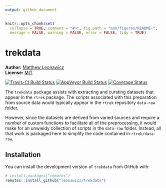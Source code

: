```yaml
---
output: github_document
---
```


<!-- README.md is generated from README.Rmd. Please edit that file -->

```r
knitr::opts_chunk$set(
  collapse = TRUE, comment = "#>", fig.path = "man/figures/README-",
  message = FALSE, warning = FALSE, error = FALSE, tidy = TRUE)
```
# trekdata

**Author:** [Matthew Leonawicz](https://leonawicz.github.io/blog/) <a href="https://orcid.org/0000-0001-9452-2771" target="orcid.widget">
<image class="orcid" src="https://members.orcid.org/sites/default/files/vector_iD_icon.svg" height="16"></a>
<br/>
**License:** [MIT](https://opensource.org/licenses/MIT)<br/>

[![Travis-CI Build Status](https://travis-ci.org/leonawicz/trekdata.svg?branch=master)](https://travis-ci.org/leonawicz/trekdata)
[![AppVeyor Build Status](https://ci.appveyor.com/api/projects/status/github/leonawicz/trekdata?branch=master&svg=true)](https://ci.appveyor.com/project/leonawicz/trekdata)
[![Coverage Status](https://img.shields.io/codecov/c/github/leonawicz/trekdata/master.svg)](https://codecov.io/github/leonawicz/trekdata?branch=master)

The `trekdata` package assists with extracting and curating datasets that appear in the `rtrek` package. The scripts associated with this preparation from source data would typically appear in the `rtrek` repository `data-raw` folder. 

However, since the datasets are derived from varied sources and require a number of custom functions to facilitate all of the preprocessing, it would make for an unwieldy collection of scripts in the `data-raw` folder. Instead, all that work is packaged here to simplify the code contained in `rtrek/data-raw`.

## Installation

You can install the development version of `trekdata` from GitHub with:

``` r
# install.packages("remotes")
remotes::install_github("leonawicz/trekdata")
```
